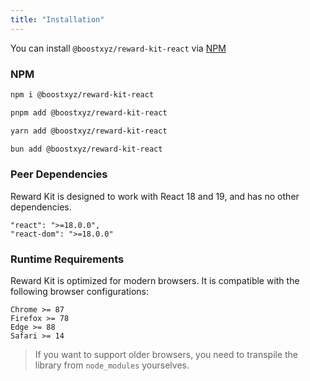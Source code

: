 ```yaml
---
title: "Installation"
---
```



<RewardKitDisclaimer />

You can install `@boostxyz/reward-kit-react` via [NPM](https://www.npmjs.com/package/@boostxyz/reward-kit-react)

### NPM

<CodeGroup>

```bash npm
npm i @boostxyz/reward-kit-react
```

```bash pnpm
pnpm add @boostxyz/reward-kit-react
```

```bash yarn
yarn add @boostxyz/reward-kit-react
```

```bash bun
bun add @boostxyz/reward-kit-react
```

</CodeGroup>

### Peer Dependencies

Reward Kit is designed to work with React 18 and 19, and has no other dependencies.

```
"react": ">=18.0.0",
"react-dom": ">=18.0.0"
```

### Runtime Requirements

Reward Kit is optimized for modern browsers. It is compatible with the following browser configurations:

```
Chrome >= 87
Firefox >= 78
Edge >= 88
Safari >= 14
```

> If you want to support older browsers, you need to transpile the library from `node_modules` yourselves.
